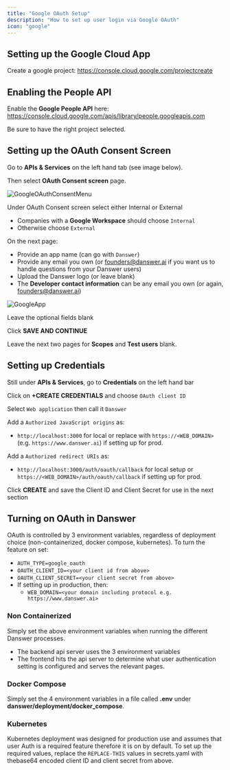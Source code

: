 ```yaml
---
title: "Google OAuth Setup"
description: "How to set up user login via Google OAuth"
icon: "google"
---
```


## Setting up the Google Cloud App

Create a google project: https://console.cloud.google.com/projectcreate

## Enabling the People API

Enable the **Google People API** here: https://console.cloud.google.com/apis/library/people.googleapis.com

Be sure to have the right project selected.

## Setting up the OAuth Consent Screen

Go to **APIs & Services** on the left hand tab (see image below).

Then select **OAuth Consent screen** page.

![GoogleOAuthConsentMenu](/images/google_oauth_setup/GoogleOAuthConsentMenu.png)

Under OAuth Consent screen select either Internal or External

- Companies with a **Google Workspace** should choose `Internal`
- Otherwise choose `External`

On the next page:

- Provide an app name (can go with `Danswer`)
- Provide any email you own (or founders@danswer.ai if you want us to handle questions from your Danswer users)
- Upload the Danswer logo (or leave blank)
- The **Developer contact information** can be any email you own (or again, founders@danswer.ai)

![GoogleApp](/images/google_oauth_setup/GoogleApp.png)

Leave the optional fields blank

Click **SAVE AND CONTINUE**

Leave the next two pages for **Scopes** and **Test users** blank.

## Setting up Credentials

Still under **APIs & Services**, go to **Credentials** on the left hand bar

Click on **+CREATE CREDENTIALS** and choose `OAuth client ID`

Select `Web application` then call it `Danswer`

Add a `Authorized JavaScript origins` as:

- `http://localhost:3000` for local or replace with `https://<WEB_DOMAIN>` (e.g. `https://www.danswer.ai`) if setting up for prod.

Add a `Authorized redirect URIs` as:

- `http://localhost:3000/auth/oauth/callback` for local setup or `https://<WEB_DOMAIN>/auth/oauth/callback` if setting up for prod.

Click **CREATE** and save the Client ID and Client Secret for use in the next section

## Turning on OAuth in Danswer

OAuth is controlled by 3 environment variables, regardless of deployment choice
(non-containerized, docker compose, kubernetes). To turn the feature on set:

- `AUTH_TYPE=google_oauth`
- `OAUTH_CLIENT_ID=<your client id from above>`
- `OAUTH_CLIENT_SECRET=<your client secret from above>`
- If setting up in production, then: 
  - `WEB_DOMAIN=<your domain including protocol e.g. https://www.danswer.ai>`

### Non Containerized

Simply set the above environment variables when running the different Danswer processes.

- The backend api server uses the 3 environment variables
- The frontend hits the api server to determine what user authentication setting is configured and serves the relevant pages.

### Docker Compose

Simply set the 4 environment variables in a file called **.env** under **danswer/deployment/docker_compose**.

### Kubernetes

Kubernetes deployment was designed for production use and assumes that user Auth is a required feature therefore it is
on by default. To set up the required values, replace the `REPLACE-THIS` values in secrets.yaml with thebase64 encoded
client ID and client secret from above.
